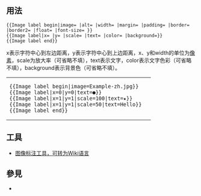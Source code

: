 <noinclude>{{Documentation subpage}}</noinclude>
<!-- 在本行下編輯模板說明 -->
{{high-use|27}}
== 用法 ==
<pre>
{{Image label begin|image= |alt= |width= |margin= |padding= |border= |border2= |float= |font-size= }}
{{Image label|x= |y= |scale= |text= |color= |background=}}
{{Image label end}}
</pre>
x表示字符中心到左边距离，y表示字符中心到上边距离，x、y和width的单位为[[像素]]，scale为放大率（可省略不填），text表示文字，color表示文字色彩（可省略不填），background表示背景色（可省略不填）。
{| style="background-color:transparent;"
|<pre>
{{Image label begin|image=Example-zh.jpg}}
{{Image label|x=0|y=0|text=●}}
{{Image label|x=1|y=1|scale=100|text=★}}
{{Image label|x=1|y=1|scale=50|text=Hello}}
{{Image label end}}
</pre>
|{{Image label begin|image=Example-zh.jpg}}
{{Image label|x=0|y=0|text=●}}
{{Image label|x=1|y=1|scale=100|text=★}}
{{Image label|x=1|y=1|scale=50|text=Hello}}
{{Image label end}}
|}

== 工具 ==
* [https://sites.google.com/site/mujibab2/labelledimageeditor 图像标注工具，可转为Wiki语言]

== 參見 ==
* {{Tl|Image label end}}

<!-- 本行下加入模板的分類 -->
<includeonly>
[[Category:圖像模板|{{PAGENAME}}]]
[[Category:地图模板|{{PAGENAME}}]]
</includeonly>